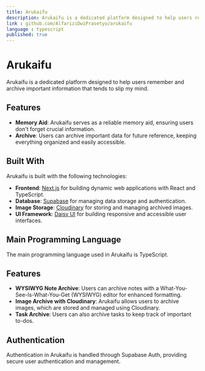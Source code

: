 ```yaml
---
title: Arukaifu
description: Arukaifu is a dedicated platform designed to help users remember and archive important information that tends to slip their mind.
link : github.com/AlfariziDwiPrasetyo/arukaifu
language : typescript
published: true
---
```


# Arukaifu

Arukaifu is a dedicated platform designed to help users remember and archive important information that tends to slip my mind.

## Features

- **Memory Aid**: Arukaifu serves as a reliable memory aid, ensuring users don't forget crucial information.
- **Archive**: Users can archive important data for future reference, keeping everything organized and easily accessible.

## Built With

Arukaifu is built with the following technologies:

- **Frontend**: [Next.js](https://nextjs.org/) for building dynamic web applications with React and TypeScript.
- **Database**: [Supabase](https://supabase.io/) for managing data storage and authentication.
- **Image Storage**: [Cloudinary](https://cloudinary.com/) for storing and managing archived images.
- **UI Framework**: [Daisy UI](https://daisyui.com/) for building responsive and accessible user interfaces.

## Main Programming Language

The main programming language used in Arukaifu is TypeScript.

## Features

- **WYSIWYG Note Archive**: Users can archive notes with a What-You-See-Is-What-You-Get (WYSIWYG) editor for enhanced formatting.
- **Image Archive with Cloudinary**: Arukaifu allows users to archive images, which are stored and managed using Cloudinary.
- **Task Archive**: Users can also archive tasks to keep track of important to-dos.

## Authentication

Authentication in Arukaifu is handled through Supabase Auth, providing secure user authentication and management.
